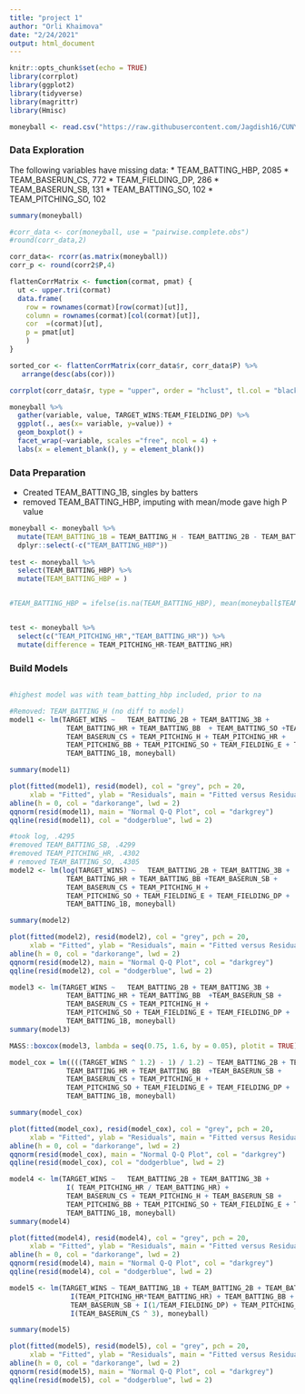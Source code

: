 ---
title: "project 1"
author: "Orli Khaimova"
date: "2/24/2021"
output: html_document
---

```{r setup, include=FALSE}
knitr::opts_chunk$set(echo = TRUE)
library(corrplot)
library(ggplot2)
library(tidyverse)
library(magrittr)
library(Hmisc)
```

```{r}
moneyball <- read.csv("https://raw.githubusercontent.com/Jagdish16/CUNY_DATA_621/main/project_1/moneyball-training-data.csv") 
```

### Data Exploration

The following variables have missing data:
* TEAM_BATTING_HBP, 2085
* TEAM_BASERUN_CS, 772
* TEAM_FIELDING_DP, 286
* TEAM_BASERUN_SB, 131
* TEAM_BATTING_SO, 102
* TEAM_PITCHING_SO, 102

```{r}
summary(moneyball)

#corr_data <- cor(moneyball, use = "pairwise.complete.obs")
#round(corr_data,2)

corr_data<- rcorr(as.matrix(moneyball))
corr_p <- round(corr2$P,4)

flattenCorrMatrix <- function(cormat, pmat) {
  ut <- upper.tri(cormat)
  data.frame(
    row = rownames(cormat)[row(cormat)[ut]],
    column = rownames(cormat)[col(cormat)[ut]],
    cor  =(cormat)[ut],
    p = pmat[ut]
    )
}

sorted_cor <- flattenCorrMatrix(corr_data$r, corr_data$P) %>%
   arrange(desc(abs(cor)))

corrplot(corr_data$r, type = "upper", order = "hclust", tl.col = "black")

moneyball %>%
  gather(variable, value, TARGET_WINS:TEAM_FIELDING_DP) %>%
  ggplot(., aes(x= variable, y=value)) + 
  geom_boxplot() +
  facet_wrap(~variable, scales ="free", ncol = 4) +
  labs(x = element_blank(), y = element_blank())
```

### Data Preparation

* Created TEAM_BATTING_1B, singles by batters
* removed TEAM_BATTING_HBP, imputing with mean/mode gave high P value

```{r}
moneyball <- moneyball %>% 
  mutate(TEAM_BATTING_1B = TEAM_BATTING_H - TEAM_BATTING_2B - TEAM_BATTING_3B - TEAM_BATTING_HR) %>%
  dplyr::select(-c("TEAM_BATTING_HBP"))
  
test <- moneyball %>%
  select(TEAM_BATTING_HBP) %>%
  mutate(TEAM_BATTING_HBP = )


#TEAM_BATTING_HBP = ifelse(is.na(TEAM_BATTING_HBP), mean(moneyball$TEAM_BATTING_HBP, na.rm = TRUE),TEAM_BATTING_HBP)


test <- moneyball %>%
  select(c("TEAM_PITCHING_HR","TEAM_BATTING_HR")) %>%
  mutate(difference = TEAM_PITCHING_HR-TEAM_BATTING_HR)
```

### Build Models

```{r}

```





```{r}
#highest model was with team_batting_hbp included, prior to na

#Removed: TEAM_BATTING_H (no diff to model)
model1 <- lm(TARGET_WINS ~   TEAM_BATTING_2B + TEAM_BATTING_3B + 
              TEAM_BATTING_HR + TEAM_BATTING_BB  + TEAM_BATTING_SO +TEAM_BASERUN_SB +  
              TEAM_BASERUN_CS + TEAM_PITCHING_H + TEAM_PITCHING_HR + 
              TEAM_PITCHING_BB + TEAM_PITCHING_SO + TEAM_FIELDING_E + TEAM_FIELDING_DP +
              TEAM_BATTING_1B, moneyball)

summary(model1)

plot(fitted(model1), resid(model), col = "grey", pch = 20,
     xlab = "Fitted", ylab = "Residuals", main = "Fitted versus Residuals")
abline(h = 0, col = "darkorange", lwd = 2)
qqnorm(resid(model1), main = "Normal Q-Q Plot", col = "darkgrey")
qqline(resid(model1), col = "dodgerblue", lwd = 2)
```

```{r}
#took log, .4295
#removed TEAM_BATTING_SB, .4299
#removed TEAM_PITCHING_HR, .4302
# removed TEAM_BATTING_SO, .4305
model2 <- lm(log(TARGET_WINS) ~   TEAM_BATTING_2B + TEAM_BATTING_3B + 
              TEAM_BATTING_HR + TEAM_BATTING_BB +TEAM_BASERUN_SB +  
              TEAM_BASERUN_CS + TEAM_PITCHING_H + 
              TEAM_PITCHING_SO + TEAM_FIELDING_E + TEAM_FIELDING_DP +
              TEAM_BATTING_1B, moneyball)

summary(model2)

plot(fitted(model2), resid(model2), col = "grey", pch = 20,
     xlab = "Fitted", ylab = "Residuals", main = "Fitted versus Residuals")
abline(h = 0, col = "darkorange", lwd = 2)
qqnorm(resid(model2), main = "Normal Q-Q Plot", col = "darkgrey")
qqline(resid(model2), col = "dodgerblue", lwd = 2)
```

```{r}
model3 <- lm(TARGET_WINS ~   TEAM_BATTING_2B + TEAM_BATTING_3B + 
              TEAM_BATTING_HR + TEAM_BATTING_BB  +TEAM_BASERUN_SB +  
              TEAM_BASERUN_CS + TEAM_PITCHING_H + 
              TEAM_PITCHING_SO + TEAM_FIELDING_E + TEAM_FIELDING_DP +
              TEAM_BATTING_1B, moneyball)
summary(model3)

MASS::boxcox(model3, lambda = seq(0.75, 1.6, by = 0.05), plotit = TRUE)

model_cox = lm((((TARGET_WINS ^ 1.2) - 1) / 1.2) ~ TEAM_BATTING_2B + TEAM_BATTING_3B + 
              TEAM_BATTING_HR + TEAM_BATTING_BB  +TEAM_BASERUN_SB +  
              TEAM_BASERUN_CS + TEAM_PITCHING_H + 
              TEAM_PITCHING_SO + TEAM_FIELDING_E + TEAM_FIELDING_DP +
              TEAM_BATTING_1B, moneyball)

summary(model_cox)

plot(fitted(model_cox), resid(model_cox), col = "grey", pch = 20,
     xlab = "Fitted", ylab = "Residuals", main = "Fitted versus Residuals")
abline(h = 0, col = "darkorange", lwd = 2)
qqnorm(resid(model_cox), main = "Normal Q-Q Plot", col = "darkgrey")
qqline(resid(model_cox), col = "dodgerblue", lwd = 2)
```

```{r}
model4 <- lm(TARGET_WINS ~   TEAM_BATTING_2B + TEAM_BATTING_3B + 
              I( TEAM_PITCHING_HR / TEAM_BATTING_HR) +  
              TEAM_BASERUN_CS + TEAM_PITCHING_H + TEAM_BASERUN_SB +
              TEAM_PITCHING_BB + TEAM_PITCHING_SO + TEAM_FIELDING_E + TEAM_FIELDING_DP +
              TEAM_BATTING_1B, moneyball)
summary(model4)

plot(fitted(model4), resid(model4), col = "grey", pch = 20,
     xlab = "Fitted", ylab = "Residuals", main = "Fitted versus Residuals")
abline(h = 0, col = "darkorange", lwd = 2)
qqnorm(resid(model4), main = "Normal Q-Q Plot", col = "darkgrey")
qqline(resid(model4), col = "dodgerblue", lwd = 2)
```


```{r}
model5 <- lm(TARGET_WINS ~ TEAM_BATTING_1B + TEAM_BATTING_2B + TEAM_BATTING_3B + 
               I(TEAM_PITCHING_HR*TEAM_BATTING_HR) + TEAM_BATTING_BB + TEAM_FIELDING_E +
               TEAM_BASERUN_SB + I(1/TEAM_FIELDING_DP) + TEAM_PITCHING_SO +
               I(TEAM_BASERUN_CS ^ 3), moneyball)

summary(model5)

plot(fitted(model5), resid(model5), col = "grey", pch = 20,
     xlab = "Fitted", ylab = "Residuals", main = "Fitted versus Residuals")
abline(h = 0, col = "darkorange", lwd = 2)
qqnorm(resid(model5), main = "Normal Q-Q Plot", col = "darkgrey")
qqline(resid(model5), col = "dodgerblue", lwd = 2)
```






